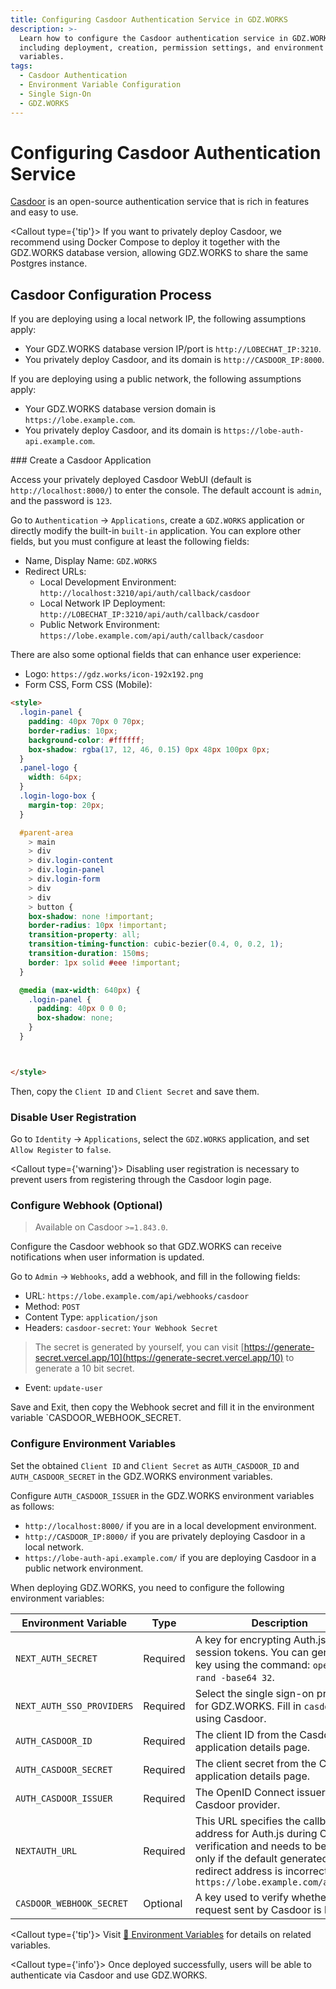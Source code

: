 ```yaml
---
title: Configuring Casdoor Authentication Service in GDZ.WORKS
description: >-
  Learn how to configure the Casdoor authentication service in GDZ.WORKS,
  including deployment, creation, permission settings, and environment
  variables.
tags:
  - Casdoor Authentication
  - Environment Variable Configuration
  - Single Sign-On
  - GDZ.WORKS
---
```


# Configuring Casdoor Authentication Service

[Casdoor](https://github.com/casdoor/casdoor) is an open-source authentication service that is rich in features and easy to use.

<Callout type={'tip'}>
  If you want to privately deploy Casdoor, we recommend using Docker Compose to deploy it together
  with the GDZ.WORKS database version, allowing GDZ.WORKS to share the same Postgres instance.
</Callout>

## Casdoor Configuration Process

If you are deploying using a local network IP, the following assumptions apply:

- Your GDZ.WORKS database version IP/port is `http://LOBECHAT_IP:3210`.
- You privately deploy Casdoor, and its domain is `http://CASDOOR_IP:8000`.

If you are deploying using a public network, the following assumptions apply:

- Your GDZ.WORKS database version domain is `https://lobe.example.com`.
- You privately deploy Casdoor, and its domain is `https://lobe-auth-api.example.com`.

<Steps>
  ### Create a Casdoor Application

  Access your privately deployed Casdoor WebUI (default is `http://localhost:8000/`) to enter the console. The default account is `admin`, and the password is `123`.

  Go to `Authentication` -> `Applications`, create a `GDZ.WORKS` application or directly modify the built-in `built-in` application. You can explore other fields, but you must configure at least the following fields:

  - Name, Display Name: `GDZ.WORKS`
  - Redirect URLs:
    - Local Development Environment: `http://localhost:3210/api/auth/callback/casdoor`
    - Local Network IP Deployment: `http://LOBECHAT_IP:3210/api/auth/callback/casdoor`
    - Public Network Environment: `https://lobe.example.com/api/auth/callback/casdoor`

  There are also some optional fields that can enhance user experience:

  - Logo: `https://gdz.works/icon-192x192.png`
  - Form CSS, Form CSS (Mobile):

  ```html
  <style>
    .login-panel {
      padding: 40px 70px 0 70px;
      border-radius: 10px;
      background-color: #ffffff;
      box-shadow: rgba(17, 12, 46, 0.15) 0px 48px 100px 0px;
    }
    .panel-logo {
      width: 64px;
    }
    .login-logo-box {
      margin-top: 20px;
    }

    #parent-area
      > main
      > div
      > div.login-content
      > div.login-panel
      > div.login-form
      > div
      > div
      > button {
      box-shadow: none !important;
      border-radius: 10px !important;
      transition-property: all;
      transition-timing-function: cubic-bezier(0.4, 0, 0.2, 1);
      transition-duration: 150ms;
      border: 1px solid #eee !important;
    }

    @media (max-width: 640px) {
      .login-panel {
        padding: 40px 0 0 0;
        box-shadow: none;
      }
    }



  </style>
  ```

  Then, copy the `Client ID` and `Client Secret` and save them.

  ### Disable User Registration

  Go to `Identity` -> `Applications`, select the `GDZ.WORKS` application, and set `Allow Register` to `false`.

  <Callout type={'warning'}>
    Disabling user registration is necessary to prevent users from registering through the Casdoor login page.
  </Callout>

  ### Configure Webhook (Optional)

  > Available on Casdoor `>=1.843.0`.

  Configure the Casdoor webhook so that GDZ.WORKS can receive notifications when user information is updated.

  Go to `Admin` -> `Webhooks`, add a webhook, and fill in the following fields:

  - URL: `https://lobe.example.com/api/webhooks/casdoor`
  - Method: `POST`
  - Content Type: `application/json`
  - Headers: `casdoor-secret`: `Your Webhook Secret`

  > The secret is generated by yourself, you can visit [https://generate-secret.vercel.app/10](https://generate-secret.vercel.app/10) to generate a 10 bit secret.

  - Event: `update-user`

  Save and Exit, then copy the Webhook secret and fill it in the environment variable \`CASDOOR\_WEBHOOK\_SECRET.

  ### Configure Environment Variables

  Set the obtained `Client ID` and `Client Secret` as `AUTH_CASDOOR_ID` and `AUTH_CASDOOR_SECRET` in the GDZ.WORKS environment variables.

  Configure `AUTH_CASDOOR_ISSUER` in the GDZ.WORKS environment variables as follows:

  - `http://localhost:8000/` if you are in a local development environment.
  - `http://CASDOOR_IP:8000/` if you are privately deploying Casdoor in a local network.
  - `https://lobe-auth-api.example.com/` if you are deploying Casdoor in a public network environment.

  When deploying GDZ.WORKS, you need to configure the following environment variables:

  | Environment Variable      | Type     | Description                                                                                                                                                                                        |
  | ------------------------- | -------- | -------------------------------------------------------------------------------------------------------------------------------------------------------------------------------------------------- |
  | `NEXT_AUTH_SECRET`        | Required | A key for encrypting Auth.js session tokens. You can generate a key using the command: `openssl rand -base64 32`.                                                                                  |
  | `NEXT_AUTH_SSO_PROVIDERS` | Required | Select the single sign-on provider for GDZ.WORKS. Fill in `casdoor` for using Casdoor.                                                                                                             |
  | `AUTH_CASDOOR_ID`         | Required | The client ID from the Casdoor application details page.                                                                                                                                           |
  | `AUTH_CASDOOR_SECRET`     | Required | The client secret from the Casdoor application details page.                                                                                                                                       |
  | `AUTH_CASDOOR_ISSUER`     | Required | The OpenID Connect issuer for the Casdoor provider.                                                                                                                                                |
  | `NEXTAUTH_URL`            | Required | This URL specifies the callback address for Auth.js during OAuth verification and needs to be set only if the default generated redirect address is incorrect. `https://lobe.example.com/api/auth` |
  | `CASDOOR_WEBHOOK_SECRET`  | Optional | A key used to verify whether the request sent by Casdoor is legal.                                                                                                                                 |

  <Callout type={'tip'}>
    Visit [📘 Environment Variables](/docs/self-hosting/environment-variables/auth#casdoor) for
    details on related variables.
  </Callout>
</Steps>

<Callout type={'info'}>
  Once deployed successfully, users will be able to authenticate via Casdoor and use GDZ.WORKS.
</Callout>
